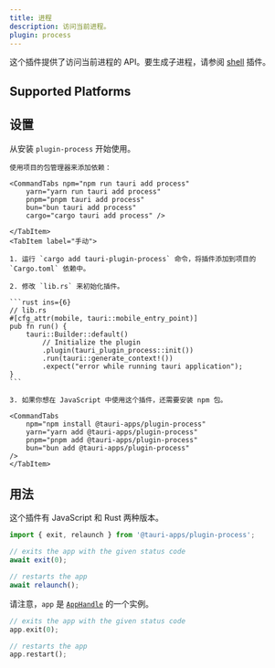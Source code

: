 ```yaml
---
title: 进程
description: 访问当前进程。
plugin: process
---
```




<PluginLinks plugin={frontmatter.plugin} />

这个插件提供了访问当前进程的 API。要生成子进程，请参阅 [shell](/plugin/shell/) 插件。

## Supported Platforms

<Compatibility plugin={frontmatter.plugin} />

## 设置

从安装 `plugin-process` 开始使用。

<Tabs>
    <TabItem label="自动">

    使用项目的包管理器来添加依赖：

    <CommandTabs npm="npm run tauri add process"
        yarn="yarn run tauri add process"
        pnpm="pnpm tauri add process"
        bun="bun tauri add process"
        cargo="cargo tauri add process" />

    </TabItem>
    <TabItem label="手动">

    1. 运行 `cargo add tauri-plugin-process` 命令，将插件添加到项目的 `Cargo.toml` 依赖中。

    2. 修改 `lib.rs` 来初始化插件。

    ```rust ins={6}
    // lib.rs
    #[cfg_attr(mobile, tauri::mobile_entry_point)]
    pub fn run() {
        tauri::Builder::default()
            // Initialize the plugin
            .plugin(tauri_plugin_process::init())
            .run(tauri::generate_context!())
            .expect("error while running tauri application");
    }
    ```

    3. 如果你想在 JavaScript 中使用这个插件，还需要安装 npm 包。

    <CommandTabs
        npm="npm install @tauri-apps/plugin-process"
        yarn="yarn add @tauri-apps/plugin-process"
        pnpm="pnpm add @tauri-apps/plugin-process"
        bun="bun add @tauri-apps/plugin-process"
    />
    </TabItem>

</Tabs>

## 用法

这个插件有 JavaScript 和 Rust 两种版本。

<Tabs>
<TabItem label="JavaScript">

```javascript
import { exit, relaunch } from '@tauri-apps/plugin-process';

// exits the app with the given status code
await exit(0);

// restarts the app
await relaunch();
```

</TabItem>
<TabItem label="Rust">

请注意，`app` 是 [`AppHandle`](https://docs.rs/tauri/2.0.0/tauri/struct.AppHandle.html) 的一个实例。

```rust
// exits the app with the given status code
app.exit(0);

// restarts the app
app.restart();
```

</TabItem>
</Tabs>
